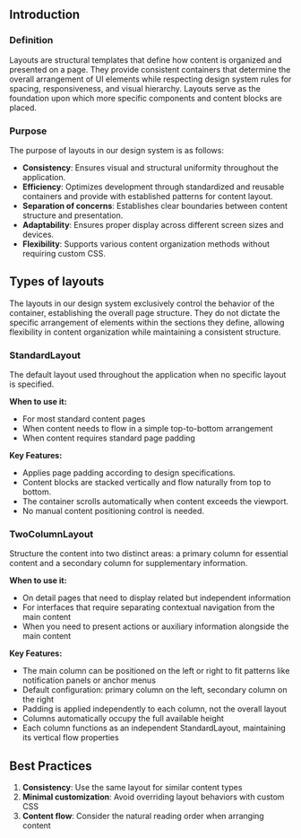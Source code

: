 

<Meta title="Layout" />

## Introduction

### Definition

Layouts are structural templates that define how content is organized and
presented on a page. They provide consistent containers that determine the
overall arrangement of UI elements while respecting design system rules for
spacing, responsiveness, and visual hierarchy. Layouts serve as the foundation
upon which more specific components and content blocks are placed.

### Purpose

The purpose of layouts in our design system is as follows:

- **Consistency**: Ensures visual and structural uniformity throughout the
  application.
- **Efficiency**: Optimizes development through standardized and reusable
  containers and provide with established patterns for content layout.
- **Separation of concerns**: Establishes clear boundaries between content
  structure and presentation.
- **Adaptability**: Ensures proper display across different screen sizes and
  devices.
- **Flexibility**: Supports various content organization methods without
  requiring custom CSS.

## Types of layouts

The layouts in our design system exclusively control the behavior of the
container, establishing the overall page structure. They do not dictate the
specific arrangement of elements within the sections they define, allowing
flexibility in content organization while maintaining a consistent structure.

### StandardLayout

The default layout used throughout the application when no specific layout is
specified.

**When to use it:**

- For most standard content pages
- When content needs to flow in a simple top-to-bottom arrangement
- When content requires standard page padding

**Key Features:**

- Applies page padding according to design specifications.
- Content blocks are stacked vertically and flow naturally from top to bottom.
- The container scrolls automatically when content exceeds the viewport.
- No manual content positioning control is needed.

<Canvas of={StandardLayoutStories.Default} />
<Controls of={StandardLayoutStories.Default} />

### TwoColumnLayout

Structure the content into two distinct areas: a primary column for essential content and a secondary column for supplementary information.

**When to use it:**

- On detail pages that need to display related but independent information
- For interfaces that require separating contextual navigation from the main
  content
- When you need to present actions or auxiliary information alongside the main
  content

**Key Features:**

- The main column can be positioned on the left or right to fit patterns like
  notification panels or anchor menus
- Default configuration: primary column on the left, secondary column on the
  right
- Padding is applied independently to each column, not the overall layout
- Columns automatically occupy the full available height
- Each column functions as an independent StandardLayout, maintaining its vertical flow properties

<Canvas of={TwoColumnLayoutStories.Default} meta={TwoColumnLayoutStories} />
<Controls of={TwoColumnLayoutStories.Default} />

## Best Practices

1. **Consistency**: Use the same layout for similar content types
2. **Minimal customization**: Avoid overriding layout behaviors with custom CSS
3. **Content flow**: Consider the natural reading order when arranging content
